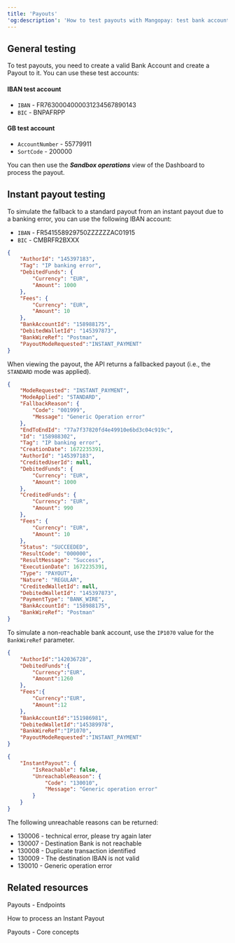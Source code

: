 ---
title: 'Payouts'  
'og:description': 'How to test payouts with Mangopay: test bank accounts for IBAN and GB, as well as instant payouts and error cases.'  
---  

## General testing  

To test payouts, you need to create a valid Bank Account and create a Payout to it. You can use these test accounts:   

#### IBAN test account  
- `IBAN` - FR7630004000031234567890143
- `BIC` - BNPAFRPP

#### GB test account  
- `AccountNumber` - 55779911
- `SortCode` - 200000

You can then use the _**Sandbox operations**_ view of the Dashboard to process the payout.  

## Instant payout testing  

To simulate the fallback to a standard payout from an instant payout due to a banking error, you can use the following IBAN account:  
- `IBAN` - FR541558929750ZZZZZZAC01915 
- `BIC` - CMBRFR2BXXX

```json Request example
{
    "AuthorId": "145397183",
    "Tag": "IP banking error",
    "DebitedFunds": {
        "Currency": "EUR",
        "Amount": 1000
    },
    "Fees": {
        "Currency": "EUR",
        "Amount": 10
    },
    "BankAccountId": "158988175",
    "DebitedWalletId": "145397873",
    "BankWireRef": "Postman",
    "PayoutModeRequested":"INSTANT_PAYMENT"
}
```  

When viewing the payout, the API returns a fallbacked payout (i.e., the `STANDARD` mode was applied).

```json Response example
{
    "ModeRequested": "INSTANT_PAYMENT",
    "ModeApplied": "STANDARD",
    "FallbackReason": {
        "Code": "001999",
        "Message": "Generic Operation error"
    },
    "EndToEndId": "77a7f37820fd4e49910e6bd3c04c919c",
    "Id": "158988302",
    "Tag": "IP banking error",
    "CreationDate": 1672235391,
    "AuthorId": "145397183",
    "CreditedUserId": null,
    "DebitedFunds": {
        "Currency": "EUR",
        "Amount": 1000
    },
    "CreditedFunds": {
        "Currency": "EUR",
        "Amount": 990
    },
    "Fees": {
        "Currency": "EUR",
        "Amount": 10
    },
    "Status": "SUCCEEDED",
    "ResultCode": "000000",
    "ResultMessage": "Success",
    "ExecutionDate": 1672235391,
    "Type": "PAYOUT",
    "Nature": "REGULAR",
    "CreditedWalletId": null,
    "DebitedWalletId": "145397873",
    "PaymentType": "BANK_WIRE",
    "BankAccountId": "158988175",
    "BankWireRef": "Postman"
}
```  

To simulate a non-reachable bank account, use the `IP1070` value for the `BankWireRef` parameter.

```json Request example
{
    "AuthorId":"142036728",
    "DebitedFunds":{
        "Currency":"EUR",
        "Amount":1260
    },
    "Fees":{
        "Currency":"EUR",
        "Amount":12
    },
    "BankAccountId":"151986981",
    "DebitedWalletId":"145389978",
    "BankWireRef":"IP1070",
    "PayoutModeRequested":"INSTANT_PAYMENT"
}
```  

```json Response
{
    "InstantPayout": {
        "IsReachable": false,
        "UnreachableReason": {
            "Code": "130010",
            "Message": "Generic operation error"
        }
    }
}
```  

The following unreachable reasons can be returned:  
- 130006 - technical error, please try again later  
- 130007 - Destination Bank is not reachable  
- 130008 - Duplicate transaction identified  
- 130009 - The destination IBAN is not valid  
- 130010 - Generic operation error  

## Related resources  

<Card title="Endpoints">Payouts - Endpoints</Card>  

<Card title="Tutorial">How to process an Instant Payout</Card>  

<Card title="Article">Payouts - Core concepts</Card>